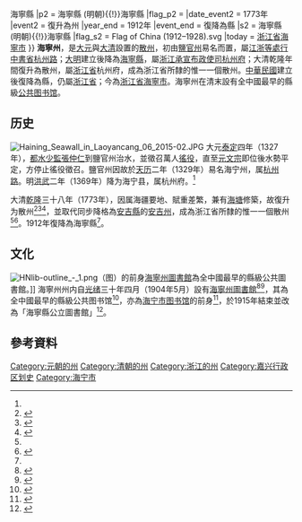 {{Infobox Former Subdivision
|conventional_long_name = 海寧州
|common_name = 海寧州
|subdivision = [[散州|散州]]
|nation = [[元朝|大元]]、[[大清|大清]]
|life_span = 1329年－1369年<br>1773年－1912年
|p1 = 鹽官州
|year_start = 1329年
|event_start = 易名
|date_event1 = 1369年
|event1 = 降為[[海寧縣_(明朝)|海寧縣]]
|s1 = 海寧縣 (明朝){{!}}海寧縣
|p2 = 海寧縣 (明朝){{!}}海寧縣
|flag_p2 = 
|date_event2 = 1773年
|event2 = 復升為州
|year_end = 1912年
|event_end = 復降為縣
|s2 = 海寧縣 (明朝){{!}}海寧縣
|flag_s2 = Flag of China (1912–1928).svg
|today = {{PRC}}[[浙江省|浙江省]][[海寧市|海寧市]]
}}
'''海寧州'''，是[[元朝|大元]]與[[清朝|大清]]設置的[[散州|散州]]，初由[[鹽官州|鹽官州]]易名而置，屬[[江浙等處行中書省|江浙等處行中書省]][[杭州路_(元朝)|杭州路]]；[[明朝|大明]]建立後降為[[海寧縣_(明朝)|海寧縣]]，屬[[浙江承宣布政使司|浙江承宣布政使司]][[杭州府|杭州府]]；大清乾隆年間復升為散州，屬[[浙江省_(清)|浙江省]]杭州府，成為浙江省所隸的惟一一個散州。[[中華民國|中華民國]]建立後復降為縣，仍屬[[浙江省_(中華民國)|浙江省]]；今為[[浙江省|浙江省]][[海寧市|海寧市]]。海寧州在清末設有全中國最早的縣級[[公共图书馆|公共图书馆]]。

==历史==
[[File:Haining_Seawall_in_Laoyancang_06_2015-02.JPG|thumb]]
大元[[泰定_(元朝)|泰定]]四年（1327年），[[都水少監|都水少監]][[張仲仁|張仲仁]]到鹽官州治水，並徵召萬人[[徭役|徭役]]，直至[[元文宗|元文宗]]即位後水勢平定，方停止徭役徵召。鹽官州因故於[[天历_(元朝)|天历]]二年（1329年）易名海宁州，属[[杭州路_(元朝)|杭州路]]。明[[洪武|洪武]]二年（1369年）降为海宁县，属杭州府。<ref name="海宁州志稿"/>{{rp|142}}

大清[[乾隆|乾隆]]三十八年（1773年），因属海疆要地、賦重差繁，兼有[[海宁海塘|海塘]]修築，故復升为散州<ref name="海宁州志稿">{{cite book|url=http://data.zjda.gov.cn/old/dadb/tsqk/zjsdfz/mghnzzgsssjxfpdyzzxe_1193/201307/P020130703757240132289.pdf|format=PDF|year=1922|accessdate=2019-11-01|title=海宁州志稿|volume=002|editor1=许付霈|editor2=朱锡恩|archive-url=https://web.archive.org/web/20191101041333/http://data.zjda.gov.cn/old/dadb/tsqk/zjsdfz/mghnzzgsssjxfpdyzzxe_1193/201307/P020130703757240132289.pdf|archive-date=2019-11-01|dead-url=no}}</ref>{{rp|143}}<ref name="水利志">{{cite book|title=海宁市水利志|editor=《海宁市水利志》编纂委员会|publisher=中华书局|location=北京|isbn=9787101096729|year=2013|accessdate=2019-11-01|url=http://diglweb.zjlib.net.cn:8081/zjtsg/dfz/dfzd.jsp?record=323&back=-200&searchword=%D4%AC%BB%A8&channelid=72548|pages=22, 25|archive-url=https://archive.today/20200628134034/http://diglweb.zjlib.net.cn:8081/zjtsg/dfz/dfzd.jsp?record=323&back=-200&searchword=%D4%AC%BB%A8&channelid=72548|archive-date=2020-06-28|dead-url=yes}}</ref>{{rp|22}}<ref name="实录">{{cite book|title=清高宗實錄|volume=940|quote=乾隆三十八年八月辛丑（十五日）吏部议准：浙江巡抚三宝奏称，杭州府属海宁县，系海疆要地，赋重差繁，兼有塘工修筑，应陞为州；其事简之湖州府属安吉州，应降为县，并各改铸印信。从之。}}</ref>，並取代同步降格為[[安吉縣|安吉縣]]的[[安吉州|安吉州]]，成為浙江省所隸的惟一一個散州<ref name="实录"/><ref>{{cite book|title=清史稿訂誤|author=佟佳江|publisher=中華書局|location=北京|isbn=9787101092974|year=2013|accessdate=2019-07-14|url=https://cread.jd.com/read/startRead.action?bookId=30436515&readType=1|archive-date=2021-01-16|archive-url=https://web.archive.org/web/20210116200036/https://cread.jd.com/read/startRead.action?bookId=30436515&readType=1|dead-url=no}}</ref>。1912年復降為海寧縣<ref name="水利志"/>{{rp|25}}。

==文化==
[[File:HNlib-outline_-_1.png|thumb]]（图）的前身[[海寧州圖書館|海寧州圖書館]]為全中國最早的縣級公共圖書館。]]
海寧州州内自[[光绪|光绪]]三十年四月（1904年5月）設有[[海寧州圖書館|海寧州圖書館]]<ref name="沿革">{{cite book|author=《海宁图书馆志》编委会|title=第一章 机构设置 第一节 沿革|date=2008-08|url=http://diglweb.zjlib.net.cn:8081/zjtsg/dfz/dfzd.jsp?searchword=%B9%DD%B2%D8%B1%EA%CA%B6%3D%27G259.275.54_330_2_2008%27*%D2%BB%BC%B6%C4%BF%C2%BC%3D%27%B5%DA%D2%BB%D5%C2%BB%FA%B9%B9%C9%E8%D6%C3%27&channelid=91361&record=1|work=海宁图书馆志|archive-url=https://archive.today/20200628133313/http://diglweb.zjlib.net.cn:8081/zjtsg/dfz/dfzd.jsp?searchword=%B9%DD%B2%D8%B1%EA%CA%B6%3D'G259.275.54_330_2_2008'*%D2%BB%BC%B6%C4%BF%C2%BC%3D'%B5%DA%D2%BB%D5%C2%BB%FA%B9%B9%C9%E8%D6%C3'&channelid=91361&record=1|archive-date=2020-06-28|dead-url=yes|access-date=2019-11-01}}</ref><ref name="文史资料选辑">{{cite book|url=https://books.google.com.hk/books?id=xf1EAAAAMAAJ|title=文史资料选辑|issue=4|editor=中国人民政治協商会议全国委员会文史资料研究委员会|publisher=中国文史出版社|year=1960|access-date=2019-11-01|archive-date=2021-01-16|archive-url=https://web.archive.org/web/20210116200039/https://books.google.com.hk/books?id=xf1EAAAAMAAJ|dead-url=no}}</ref>，其為全中國最早的縣級公共图书馆<ref name="源远流长的清代海宁藏书世家文化">{{cite journal|url=http://nytsqb.magtech.com.cn/CN/Y2013/V25/I12/146|author=何薇|title=源远流长的清代海宁藏书世家文化|journal=农业图书情报学刊|year=2013|volume=25|issue=12|page=148|access-date=2019-08-21|archive-url=https://web.archive.org/web/20190821090221/http://nytsqb.magtech.com.cn/CN/Y2013/V25/I12/146|archive-date=2019-08-21|dead-url=no}}</ref>，亦為[[海宁市图书馆|海宁市图书馆]]的前身<ref name="概述">{{cite book|author=《海宁图书馆志》编委会|title=概述|date=2008-08|url=http://diglweb.zjlib.net.cn:8081/zjtsg/dfz/dfzd.jsp?searchword=%B9%DD%B2%D8%B1%EA%CA%B6%3D%27G259.275.54_330_2_2008%27*%D2%BB%BC%B6%C4%BF%C2%BC%3D%27%B8%C5%CA%F6%27&channelid=91361&record=1|work=海宁图书馆志|archive-url=https://archive.today/20200628131058/http://diglweb.zjlib.net.cn:8081/zjtsg/dfz/dfzd.jsp?searchword=%B9%DD%B2%D8%B1%EA%CA%B6%3D'G259.275.54_330_2_2008'*%D2%BB%BC%B6%C4%BF%C2%BC%3D'%B8%C5%CA%F6'&channelid=91361&record=1|archive-date=2020-06-28|dead-url=yes|access-date=2019-11-01}}</ref>，於1915年結束並改為「海寧縣公立圖書館」<ref name="浙江省志">{{cite book|title=浙江省图书馆志|publisher=中国书籍出版社|url=https://books.google.com.hk/books?id=Qk4wAAAAMAAJ|year=1994|page=127|access-date=2019-11-02|archive-date=2021-01-16|archive-url=https://web.archive.org/web/20210116200055/https://books.google.com.hk/books?id=Qk4wAAAAMAAJ|dead-url=no}}</ref>。

==參考資料==
{{reflist|30em}}
{{start box}}
{{s-off|[[元朝|大元]]、{{QING}}的[[散州|散州]]}}
{{s-before|[[鹽官州|鹽官州]]|（[[元朝|大元]]）}}
{{s-title|海寧州|rows=2}}
{{s-after|[[海寧縣_(明朝)|海寧縣]]|（[[明朝|大明]]）}}
{{s-before|[[海寧縣_(明朝)|海寧縣]]|（{{QING}}）}}
{{s-after|[[海寧縣_(明朝)|海寧縣]]|（{{ROC-1912}}）}}
{{end box}}
{{DEFAULTSORT:H}}
[[Category:元朝的州|Category:元朝的州]]
[[Category:清朝的州|Category:清朝的州]]
[[Category:浙江的州|Category:浙江的州]] 
[[Category:嘉兴行政区划史|Category:嘉兴行政区划史]]
[[Category:海宁市|Category:海宁市]]